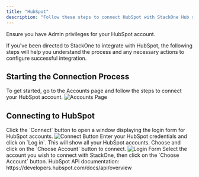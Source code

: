 ```yaml
---
title: "HubSpot"
description: "Follow these steps to connect HubSpot with StackOne Hub successfully."
---
```



<Warning>
  Ensure you have Admin privileges for your HubSpot account.
</Warning>

If you've been directed to StackOne to integrate with HubSpot, the following steps will help you understand the process and any necessary actions to configure successful integration.

## Starting the Connection Process

<Steps>
  <Step title="Go to Accounts Page">
    To get started, go to the Accounts page and follow the steps to connect your HubSpot account.
    <Frame>
      <img className='rounded-md' style={{ margin: '0 auto', border: '1px solid #efefef' }} alt="Accounts Page" src="/images/hubspot/image.png" />
    </Frame>
  </Step>
</Steps>

## Connecting to HubSpot

<Steps>
  <Step title="Click Connect">
    Click the `Connect` button to open a window displaying the login form for HubSpot accounts.
    <Frame>
      <img className='rounded-md' style={{ margin: '0 auto', border: '1px solid #efefef' }} alt="Connect Button" src="/images/hubspot/image2.png" />
    </Frame>
  </Step>

  <Step title="Enter Credentials">
    Enter your HubSpot credentials and click on `Log in`. This will show all your HubSpot accounts. Choose and click on the `Choose Account` button to connect.
    <Frame>
      <img className='rounded-md' style={{ margin: '0 auto', border: '1px solid #efefef' }} alt="Login Form" src="/images/hubspot/image3.png" />
    </Frame>
  </Step>

  <Step title="Select Account">
    Select the account you wish to connect with StackOne, then click on the `Choose Account` button.
  </Step>
</Steps>

<IntegrationFooter />

<Card title="Useful Links" icon="link" href="https://developers.hubspot.com/docs/api/overview">
  HubSpot API documentation: https://developers.hubspot.com/docs/api/overview
</Card>
